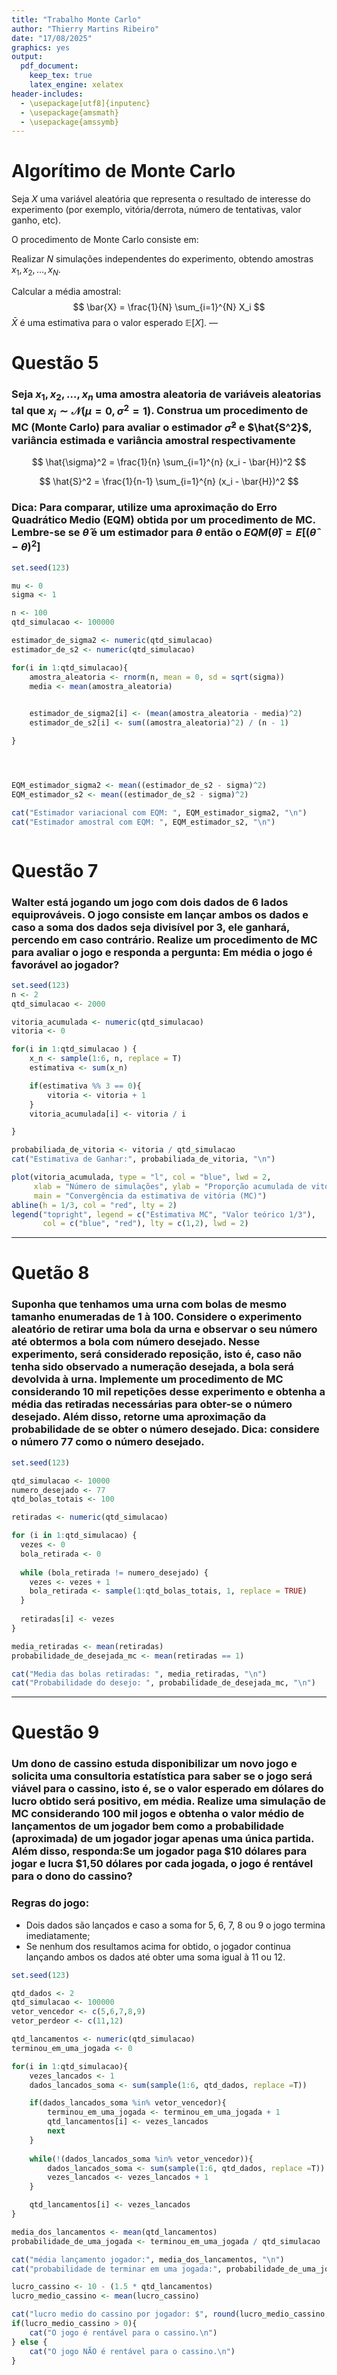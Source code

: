 ---
title: "Trabalho Monte Carlo"
author: "Thierry Martins Ribeiro"
date: "17/08/2025"
graphics: yes
output:
  pdf_document:
    keep_tex: true
    latex_engine: xelatex
header-includes:
  - \usepackage[utf8]{inputenc}
  - \usepackage{amsmath}
  - \usepackage{amssymb}
---

# Algorítimo de Monte Carlo


Seja $X$ uma variável aleatória que representa o resultado de interesse do experimento (por exemplo, vitória/derrota, número de tentativas, valor ganho, etc).

O procedimento de Monte Carlo consiste em:

Realizar $N$ simulações independentes do experimento, obtendo amostras $x_1, x_2, \dots, x_N$. 

Calcular a média amostral: $$ \bar{X} = \frac{1}{N} \sum_{i=1}^{N} X_i $$
$\bar{X}$ é uma estimativa para o valor esperado $\mathbb{E}[X]$.
---

# Questão 5 

### Seja ${x_1, x_2, \dots, x_n}$ uma amostra aleatoria de variáveis aleatorias tal que $x_i \sim \mathcal{N}(\mu = 0, \sigma^2 = 1)$. Construa um procedimento de MC (Monte Carlo) para avaliar o estimador $\hat{\sigma}^2$ e $\hat{S^2}$, variância estimada e variância amostral respectivamente 

$$
\hat{\sigma}^2 = \frac{1}{n} \sum_{i=1}^{n} (x_i - \bar{H})^2 
$$

$$
\hat{S}^2 = \frac{1}{n-1} \sum_{i=1}^{n} (x_i - \bar{H})^2 
$$

### $\textbf{Dica:}$ Para comparar, utilize uma aproximação do Erro Quadrático Medio (EQM) obtida por um procedimento de MC. Lembre-se se $\hat{\theta}$ é um estimador para $\theta$ então o $EQM(\hat{\theta}) = E[(\hat{\theta} - \theta)^2]$ 

```{r}
set.seed(123)

mu <- 0
sigma <- 1 

n <- 100
qtd_simulacao <- 100000

estimador_de_sigma2 <- numeric(qtd_simulacao)
estimador_de_s2 <- numeric(qtd_simulacao)

for(i in 1:qtd_simulacao){
    amostra_aleatoria <- rnorm(n, mean = 0, sd = sqrt(sigma)) 
    media <- mean(amostra_aleatoria)
    

    estimador_de_sigma2[i] <- (mean(amostra_aleatoria - media)^2)
    estimador_de_s2[i] <- sum((amostra_aleatoria)^2) / (n - 1)

}




EQM_estimador_sigma2 <- mean((estimador_de_s2 - sigma)^2)
EQM_estimador_s2 <- mean((estimador_de_s2 - sigma)^2)

cat("Estimador variacional com EQM: ", EQM_estimador_sigma2, "\n")
cat("Estimador amostral com EQM: ", EQM_estimador_s2, "\n")

```




```{r}

```

# Questão 7

### Walter está jogando um jogo com dois dados de 6 lados equiprováveis. O jogo consiste em lançar ambos os dados e caso a soma dos dados seja divisível por 3, ele ganhará, percendo em caso contrário. Realize um procedimento de MC para avaliar o jogo e responda a pergunta: Em média o jogo é favorável ao jogador? 

```{r}
set.seed(123)
n <- 2 
qtd_simulacao <- 2000

vitoria_acumulada <- numeric(qtd_simulacao)
vitoria <- 0

for(i in 1:qtd_simulacao ) {
    x_n <- sample(1:6, n, replace = T)
    estimativa <- sum(x_n)

    if(estimativa %% 3 == 0){
        vitoria <- vitoria + 1
    }
    vitoria_acumulada[i] <- vitoria / i

}

probabiliada_de_vitoria <- vitoria / qtd_simulacao 
cat("Estimativa de Ganhar:", probabiliada_de_vitoria, "\n")
```

```{r}
plot(vitoria_acumulada, type = "l", col = "blue", lwd = 2,
     xlab = "Número de simulações", ylab = "Proporção acumulada de vitórias",
     main = "Convergência da estimativa de vitória (MC)")
abline(h = 1/3, col = "red", lty = 2)
legend("topright", legend = c("Estimativa MC", "Valor teórico 1/3"),
       col = c("blue", "red"), lty = c(1,2), lwd = 2)
```
---

# Quetão 8

### Suponha que tenhamos uma urna com bolas de mesmo tamanho enumeradas de 1 à 100. Considere o experimento aleatório de retirar uma bola da urna e observar o seu número até obtermos a bola com número desejado. Nesse experimento, será considerado reposição, isto é, caso não tenha sido observado a numeração desejada, a bola será devolvida à urna. Implemente um procedimento de MC considerando 10 mil repetições desse experimento e obtenha a média das retiradas necessárias para obter-se o número desejado. Além disso, retorne uma aproximação da probabilidade de se obter o número desejado. Dica: considere o número 77 como o número desejado.

```{r}
set.seed(123)

qtd_simulacao <- 10000
numero_desejado <- 77
qtd_bolas_totais <- 100

retiradas <- numeric(qtd_simulacao)

for (i in 1:qtd_simulacao) {
  vezes <- 0
  bola_retirada <- 0
  
  while (bola_retirada != numero_desejado) {
    vezes <- vezes + 1
    bola_retirada <- sample(1:qtd_bolas_totais, 1, replace = TRUE)
  }
  
  retiradas[i] <- vezes
}

media_retiradas <- mean(retiradas)
probabilidade_de_desejada_mc <- mean(retiradas == 1)

cat("Media das bolas retiradas: ", media_retiradas, "\n")
cat("Probabilidade do desejo: ", probabilidade_de_desejada_mc, "\n")
```
---

# Questão 9 

### Um dono de cassino estuda disponibilizar um novo jogo e solicita uma consultoria estatística para saber se o jogo será viável para o cassino, isto é, se o valor esperado em dólares do lucro obtido será positivo, em média. Realize uma simulação de MC considerando 100 mil jogos e obtenha o valor médio de lançamentos de um jogador bem como a probabilidade (aproximada) de um jogador jogar apenas uma única partida. Além disso, responda:Se um jogador paga \$10 dólares para jogar e lucra \$1,50 dólares por cada jogada, o jogo é rentável para o dono do cassino?

### $\textbf{Regras do jogo: }$

* Dois dados são lançados e caso a soma for 5, 6, 7, 8 ou 9 o jogo termina imediatamente;
* Se nenhum dos resultamos acima for obtido, o jogador continua lançando ambos os dados até obter uma soma igual à 11 ou 12.

```{r}
set.seed(123) 

qtd_dados <- 2
qtd_simulacao <- 100000 
vetor_vencedor <- c(5,6,7,8,9)
vetor_perdeor <- c(11,12)

qtd_lancamentos <- numeric(qtd_simulacao)
terminou_em_uma_jogada <- 0

for(i in 1:qtd_simulacao){
    vezes_lancados <- 1
    dados_lancados_soma <- sum(sample(1:6, qtd_dados, replace =T))

    if(dados_lancados_soma %in% vetor_vencedor){
        terminou_em_uma_jogada <- terminou_em_uma_jogada + 1
        qtd_lancamentos[i] <- vezes_lancados
        next
    }
    
    while(!(dados_lancados_soma %in% vetor_vencedor)){
        dados_lancados_soma <- sum(sample(1:6, qtd_dados, replace =T))
        vezes_lancados <- vezes_lancados + 1
    }

    qtd_lancamentos[i] <- vezes_lancados
}

media_dos_lancamentos <- mean(qtd_lancamentos)
probabilidade_de_uma_jogada <- terminou_em_uma_jogada / qtd_simulacao

cat("média lançamento jogador:", media_dos_lancamentos, "\n")
cat("probabilidade de terminar em uma jogada:", probabilidade_de_uma_jogada, "\n")

lucro_cassino <- 10 - (1.5 * qtd_lancamentos)
lucro_medio_cassino <- mean(lucro_cassino)

cat("lucro medio do cassino por jogador: $", round(lucro_medio_cassino, 2), "\n")
if(lucro_medio_cassino > 0){
    cat("O jogo é rentável para o cassino.\n")
} else {
    cat("O jogo NÃO é rentável para o cassino.\n")
}
```
